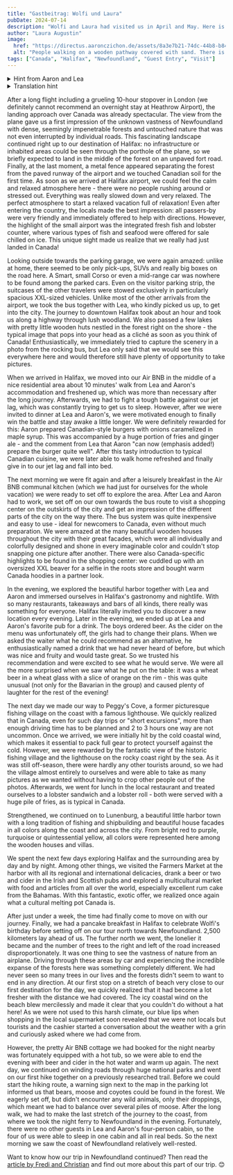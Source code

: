 ```yaml
---
title: "Gastbeitrag: Wolfi und Laura"
pubDate: 2024-07-14
description: "Wolfi and Laura had visited us in April and May. Here is the guest entry from Laura."
author: "Laura Augustin"
image:
  href: "https://directus.aaronczichon.de/assets/8a3e7b21-74dc-44b8-b84b-17ac265756ae.jpeg?quality=70&width=1600"
  alt: "People walking on a wooden pathway covered with sand. There is the ocean on the right side and a beach."
tags: ["Canada", "Halifax", "Newfoundland", "Guest Entry", "Visit"]
---
```



<details>
  <summary>Hint from Aaron and Lea</summary>
  Time context: Wolfi and Laura have visited us from the end of April to the beginning
  of May.
</details>

<details>
  <summary>Translation hint</summary>
  Guest entries are not written by Lea or AnalyserNode. Therefore we mostly get them
  in German. They're auto-translated to English. So please apologize if the translation
  is not perfect.
</details>

After a long flight including a grueling 10-hour stopover in London (we definitely cannot recommend an overnight stay at Heathrow Airport), the landing approach over Canada was already spectacular. The view from the plane gave us a first impression of the unknown vastness of Newfoundland with dense, seemingly impenetrable forests and untouched nature that was not even interrupted by individual roads. This fascinating landscape continued right up to our destination of Halifax: no infrastructure or inhabited areas could be seen through the porthole of the plane, so we briefly expected to land in the middle of the forest on an unpaved fort road. Finally, at the last moment, a metal fence appeared separating the forest from the paved runway of the airport and we touched Canadian soil for the first time. As soon as we arrived at Halifax airport, we could feel the calm and relaxed atmosphere here - there were no people rushing around or stressed out. Everything was really slowed down and very relaxed. The perfect atmosphere to start a relaxed vacation full of relaxation! Even after entering the country, the locals made the best impression: all passers-by were very friendly and immediately offered to help with directions. However, the highlight of the small airport was the integrated fresh fish and lobster counter, where various types of fish and seafood were offered for sale chilled on ice. This unique sight made us realize that we really had just landed in Canada!

<DirectusImage assetId="fd294596-48d1-4f7a-9aaa-fc59988826e3.jpeg" />

Looking outside towards the parking garage, we were again amazed: unlike at home, there seemed to be only pick-ups, SUVs and really big boxes on the road here. A Smart, small Corso or even a mid-range car was nowhere to be found among the parked cars. Even on the visitor parking strip, the suitcases of the other travelers were stowed exclusively in particularly spacious XXL-sized vehicles. Unlike most of the other arrivals from the airport, we took the bus together with Lea, who kindly picked us up, to get into the city. The journey to downtown Halifax took about an hour and took us along a highway through lush woodland. We also passed a few lakes with pretty little wooden huts nestled in the forest right on the shore - the typical image that pops into your head as a cliché as soon as you think of Canada! Enthusiastically, we immediately tried to capture the scenery in a photo from the rocking bus, but Lea only said that we would see this everywhere here and would therefore still have plenty of opportunity to take pictures.

When we arrived in Halifax, we moved into our Air BNB in the middle of a nice residential area about 10 minutes' walk from Lea and Aaron's accommodation and freshened up, which was more than necessary after the long journey. Afterwards, we had to fight a tough battle against our jet lag, which was constantly trying to get us to sleep. However, after we were invited to dinner at Lea and Aaron's, we were motivated enough to finally win the battle and stay awake a little longer. We were definitely rewarded for this: Aaron prepared Canadian-style burgers with onions caramelized in maple syrup. This was accompanied by a huge portion of fries and ginger ale - and the comment from Lea that Aaron "can now (emphasis added!) prepare the burger quite well". After this tasty introduction to typical Canadian cuisine, we were later able to walk home refreshed and finally give in to our jet lag and fall into bed.

The next morning we were fit again and after a leisurely breakfast in the Air BNB communal kitchen
(which we had just for ourselves for the whole vacation) we were ready to set off to explore the
area. After Lea and Aaron had to work, we set off on our own towards the bus route to visit a
shopping center on the outskirts of the city and get an impression of the different parts of the city on
the way there. The bus system was quite inexpensive and easy to use - ideal for newcomers to
Canada, even without much preparation. We were amazed at the many beautiful wooden houses
throughout the city with their great facades, which were all individually and colorfully designed and
shone in every imaginable color and couldn't stop snapping one picture after another. There were
also Canada-specific highlights to be found in the shopping center: we cuddled up with an oversized
XXL beaver for a selfie in the roots store and bought warm Canada hoodies in a partner look.

<DirectusImage assetId="5e672f57-7baa-47c6-9117-907f2923f3af.jpeg" />

In the evening, we explored the beautiful harbor together with Lea and Aaron and immersed
ourselves in Halifax's gastronomy and nightlife. With so many restaurants, takeaways and bars of all
kinds, there really was something for everyone. Halifax literally invited you to discover a new location
every evening. Later in the evening, we ended up at Lea and Aaron's favorite pub for a drink. The
boys ordered beer. As the cider on the menu was unfortunately off, the girls had to change their
plans. When we asked the waiter what he could recommend as an alternative, he enthusiastically
named a drink that we had never heard of before, but which was nice and fruity and would taste
great. So we trusted his recommendation and were excited to see what he would serve. We were all
the more surprised when we saw what he put on the table: it was a wheat beer in a wheat glass with
a slice of orange on the rim - this was quite unusual (not only for the Bavarian in the group) and
caused plenty of laughter for the rest of the evening!

The next day we made our way to Peggy's Cove, a former picturesque fishing village on the coast
with a famous lighthouse. We quickly realized that in Canada, even for such day trips or "short
excursions", more than enough driving time has to be planned and 2 to 3 hours one way are not
uncommon. Once we arrived, we were initially hit by the cold coastal wind, which makes it essential
to pack full gear to protect yourself against the cold. However, we were rewarded by the fantastic
view of the historic fishing village and the lighthouse on the rocky coast right by the sea. As it was
still off-season, there were hardly any other tourists around, so we had the village almost entirely to
ourselves and were able to take as many pictures as we wanted without having to crop other people
out of the photos. Afterwards, we went for lunch in the local restaurant and treated ourselves to a
lobster sandwich and a lobster roll - both were served with a huge pile of fries, as is typical in
Canada.

<DirectusImage assetId="8a3e7b21-74dc-44b8-b84b-17ac265756ae.jpeg" />

Strengthened, we continued on to Lunenburg, a beautiful little harbor town with a long tradition of
fishing and shipbuilding and beautiful house facades in all colors along the coast and across the city.
From bright red to purple, turquoise or quintessential yellow, all colors were represented here
among the wooden houses and villas.

We spent the next few days exploring Halifax and the surrounding area by day and by night. Among
other things, we visited the Farmers Market at the harbor with all its regional and international
delicacies, drank a beer or two and cider in the Irish and Scottish pubs and explored a multicultural
market with food and articles from all over the world, especially excellent rum cake from the
Bahamas. With this fantastic, exotic offer, we realized once again what a cultural melting pot Canada
is.

After just under a week, the time had finally come to move on with our journey. Finally, we had a
pancake breakfast in Halifax to celebrate Wolfi's birthday before setting off on our tour north
towards Newfoundland.
2,500 kilometers lay ahead of us. The further north we went, the lonelier it became and the number
of trees to the right and left of the road increased disproportionately. It was one thing to see the
vastness of nature from an airplane. Driving through these areas by car
and experiencing the incredible expanse of the forests here was something completely different. We
had never seen so many trees in our lives and the forests didn't seem to want to end in any
direction. At our first stop on a stretch of beach very close to our first destination for the day, we
quickly realized that it had become a lot fresher with the distance we had covered. The icy coastal
wind on the beach blew mercilessly and made it clear that you couldn't do without a hat here! As we
were not used to this harsh climate, our blue lips when shopping in the local supermarket soon
revealed that we were not locals but tourists and the cashier started a conversation about the
weather with a grin and curiously asked where we had come from.

<DirectusImage assetId="33890500-6b14-418b-b869-06a282db3421.jpeg" />

However, the pretty Air BNB cottage we had booked for the night nearby was fortunately equipped
with a hot tub, so we were able to end the evening with beer and cider in the hot water and warm
up again. The next day, we continued on winding roads through huge national parks and went on
our first hike together on a previously researched trail. Before we could start the hiking route, a
warning sign next to the map in the parking lot informed us that bears, moose and coyotes could be
found in the forest. We eagerly set off, but didn't encounter any wild animals, only their droppings,
which meant we had to balance over several piles of moose. After the long walk, we had to make
the last stretch of the journey to the coast, from where we took the night ferry to Newfoundland in
the evening. Fortunately, there were no other guests in Lea and Aaron's four-person cabin, so the
four of us were able to sleep in one cabin and all in real beds. So the next morning we saw the coast
of Newfoundland relatively well-rested.

Want to know how our trip in Newfoundland continued? Then read the [article by Fredi and Christian](https://canada.aaronczichon.de/blog/16-guest-entry-fredi/)
and find out more about this part of our trip. 😊
